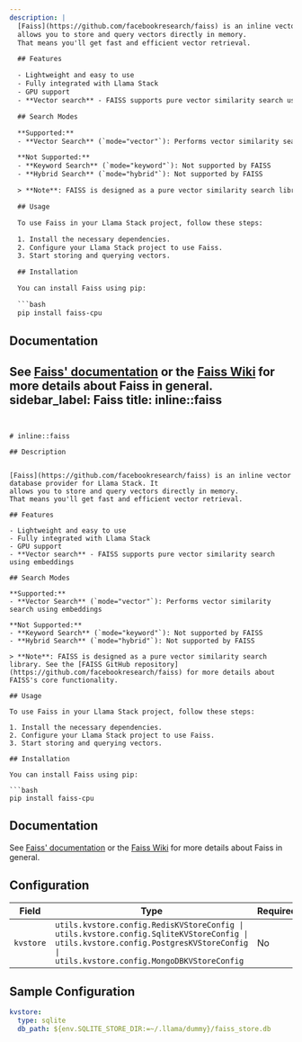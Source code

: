 ```yaml
---
description: |
  [Faiss](https://github.com/facebookresearch/faiss) is an inline vector database provider for Llama Stack. It
  allows you to store and query vectors directly in memory.
  That means you'll get fast and efficient vector retrieval.

  ## Features

  - Lightweight and easy to use
  - Fully integrated with Llama Stack
  - GPU support
  - **Vector search** - FAISS supports pure vector similarity search using embeddings

  ## Search Modes

  **Supported:**
  - **Vector Search** (`mode="vector"`): Performs vector similarity search using embeddings

  **Not Supported:**
  - **Keyword Search** (`mode="keyword"`): Not supported by FAISS
  - **Hybrid Search** (`mode="hybrid"`): Not supported by FAISS

  > **Note**: FAISS is designed as a pure vector similarity search library. See the [FAISS GitHub repository](https://github.com/facebookresearch/faiss) for more details about FAISS's core functionality.

  ## Usage

  To use Faiss in your Llama Stack project, follow these steps:

  1. Install the necessary dependencies.
  2. Configure your Llama Stack project to use Faiss.
  3. Start storing and querying vectors.

  ## Installation

  You can install Faiss using pip:

  ```bash
  pip install faiss-cpu
  ```
  ## Documentation
  See [Faiss' documentation](https://faiss.ai/) or the [Faiss Wiki](https://github.com/facebookresearch/faiss/wiki) for
  more details about Faiss in general.
sidebar_label: Faiss
title: inline::faiss
---
```


# inline::faiss

## Description


[Faiss](https://github.com/facebookresearch/faiss) is an inline vector database provider for Llama Stack. It
allows you to store and query vectors directly in memory.
That means you'll get fast and efficient vector retrieval.

## Features

- Lightweight and easy to use
- Fully integrated with Llama Stack
- GPU support
- **Vector search** - FAISS supports pure vector similarity search using embeddings

## Search Modes

**Supported:**
- **Vector Search** (`mode="vector"`): Performs vector similarity search using embeddings

**Not Supported:**
- **Keyword Search** (`mode="keyword"`): Not supported by FAISS
- **Hybrid Search** (`mode="hybrid"`): Not supported by FAISS

> **Note**: FAISS is designed as a pure vector similarity search library. See the [FAISS GitHub repository](https://github.com/facebookresearch/faiss) for more details about FAISS's core functionality.

## Usage

To use Faiss in your Llama Stack project, follow these steps:

1. Install the necessary dependencies.
2. Configure your Llama Stack project to use Faiss.
3. Start storing and querying vectors.

## Installation

You can install Faiss using pip:

```bash
pip install faiss-cpu
```
## Documentation
See [Faiss' documentation](https://faiss.ai/) or the [Faiss Wiki](https://github.com/facebookresearch/faiss/wiki) for
more details about Faiss in general.


## Configuration

| Field | Type | Required | Default | Description |
|-------|------|----------|---------|-------------|
| `kvstore` | `utils.kvstore.config.RedisKVStoreConfig \| utils.kvstore.config.SqliteKVStoreConfig \| utils.kvstore.config.PostgresKVStoreConfig \| utils.kvstore.config.MongoDBKVStoreConfig` | No | sqlite |  |

## Sample Configuration

```yaml
kvstore:
  type: sqlite
  db_path: ${env.SQLITE_STORE_DIR:=~/.llama/dummy}/faiss_store.db
```
